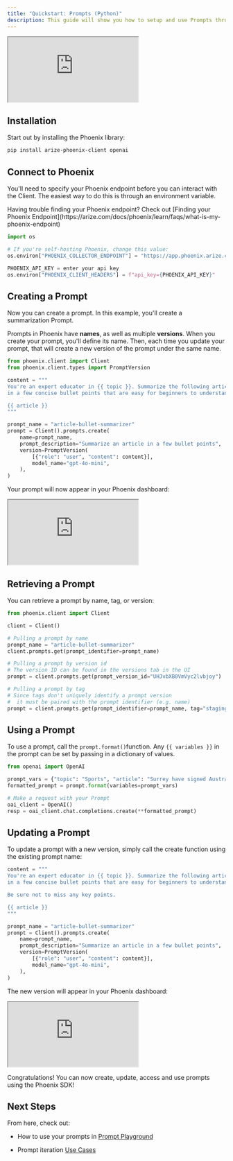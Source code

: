 ```yaml
---
title: "Quickstart: Prompts (Python)"
description: This guide will show you how to setup and use Prompts through Phoenix's Python SDK
---
```


<Frame caption="">
      <iframe src="https://cdn.iframe.ly/0cwOvl7" allowFullScreen width={1000} height={420} allow="encrypted-media *;"></iframe>
</Frame>

## Installation

Start out by installing the Phoenix library:

```sh
pip install arize-phoenix-client openai
```

## Connect to Phoenix

You'll need to specify your Phoenix endpoint before you can interact with the Client. The easiest way to do this is through an environment variable.

<Warning>
Having trouble finding your Phoenix endpoint? Check out [Finding your Phoenix Endpoint](https://arize.com/docs/phoenix/learn/faqs/what-is-my-phoenix-endpoint)

</Warning>

```python
import os

# If you're self-hosting Phoenix, change this value:
os.environ["PHOENIX_COLLECTOR_ENDPOINT"] = "https://app.phoenix.arize.com"

PHOENIX_API_KEY = enter your api key
os.environ["PHOENIX_CLIENT_HEADERS"] = f"api_key={PHOENIX_API_KEY}"
```

## Creating a Prompt

Now you can create a prompt. In this example, you'll create a summarization Prompt.

Prompts in Phoenix have **names**, as well as multiple **versions**. When you create your prompt, you'll define its name. Then, each time you update your prompt, that will create a new version of the prompt under the same name.

```python
from phoenix.client import Client
from phoenix.client.types import PromptVersion

content = """
You're an expert educator in {{ topic }}. Summarize the following article
in a few concise bullet points that are easy for beginners to understand.

{{ article }}
"""

prompt_name = "article-bullet-summarizer"
prompt = Client().prompts.create(
    name=prompt_name,
    prompt_description="Summarize an article in a few bullet points",
    version=PromptVersion(
        [{"role": "user", "content": content}],
        model_name="gpt-4o-mini",
    ),
)
```

Your prompt will now appear in your Phoenix dashboard:

<Frame caption="">
      <iframe src="https://cdn.iframe.ly/LyRY2q2" allowFullScreen width={1000} height={420} allow="encrypted-media *;"></iframe>
</Frame>

## Retrieving a Prompt

You can retrieve a prompt by name, tag, or version:

```python
from phoenix.client import Client

client = Client()

# Pulling a prompt by name
prompt_name = "article-bullet-summarizer"
client.prompts.get(prompt_identifier=prompt_name)

# Pulling a prompt by version id
# The version ID can be found in the versions tab in the UI
prompt = client.prompts.get(prompt_version_id="UHJvbXB0VmVyc2lvbjoy")

# Pulling a prompt by tag
# Since tags don't uniquely identify a prompt version 
#  it must be paired with the prompt identifier (e.g. name)
prompt = client.prompts.get(prompt_identifier=prompt_name, tag="staging")
```

## Using a Prompt

To use a prompt, call the `prompt.format()`function. Any `{{ variables }}` in the prompt can be set by passing in a dictionary of values.

```python
from openai import OpenAI

prompt_vars = {"topic": "Sports", "article": "Surrey have signed Australia all-rounder Moises Henriques for this summer's NatWest T20 Blast. Henriques will join Surrey immediately after the Indian Premier League season concludes at the end of next month and will be with them throughout their Blast campaign and also as overseas cover for Kumar Sangakkara - depending on the veteran Sri Lanka batsman's Test commitments in the second half of the summer. Australian all-rounder Moises Henriques has signed a deal to play in the T20 Blast for Surrey . Henriques, pictured in the Big Bash (left) and in ODI action for Australia (right), will join after the IPL . Twenty-eight-year-old Henriques, capped by his country in all formats but not selected for the forthcoming Ashes, said: 'I'm really looking forward to playing for Surrey this season. It's a club with a proud history and an exciting squad, and I hope to play my part in achieving success this summer. 'I've seen some of the names that are coming to England to be involved in the NatWest T20 Blast this summer, so am looking forward to testing myself against some of the best players in the world.' Surrey director of cricket Alec Stewart added: 'Moises is a fine all-round cricketer and will add great depth to our squad.'"}
formatted_prompt = prompt.format(variables=prompt_vars)

# Make a request with your Prompt
oai_client = OpenAI()
resp = oai_client.chat.completions.create(**formatted_prompt)
```

## Updating a Prompt

To update a prompt with a new version, simply call the create function using the existing prompt name:

```python
content = """
You're an expert educator in {{ topic }}. Summarize the following article
in a few concise bullet points that are easy for beginners to understand.

Be sure not to miss any key points.

{{ article }}
"""

prompt_name = "article-bullet-summarizer"
prompt = Client().prompts.create(
    name=prompt_name,
    prompt_description="Summarize an article in a few bullet points",
    version=PromptVersion(
        [{"role": "user", "content": content}],
        model_name="gpt-4o-mini",
    ),
)
```

The new version will appear in your Phoenix dashboard:

<Frame caption="">
      <iframe src="https://cdn.iframe.ly/wXM4MCK" allowFullScreen width={1000} height={420} allow="encrypted-media *;"></iframe>
</Frame>

Congratulations! You can now create, update, access and use prompts using the Phoenix SDK!

## Next Steps

From here, check out:

* How to use your prompts in [Prompt Playground](/phoenix/prompt-engineering/overview-prompts/prompt-playground)

* Prompt iteration [Use Cases](https://arize.com/docs/phoenix/cookbook/prompt-engineering/prompt-optimization)


